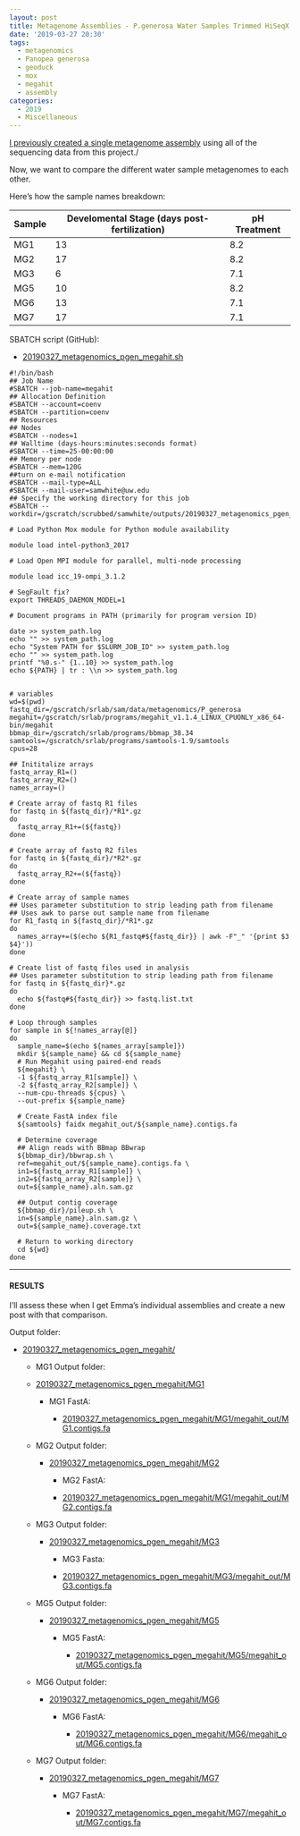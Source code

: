 ```yaml
---
layout: post
title: Metagenome Assemblies - P.generosa Water Samples Trimmed HiSeqX Data Using Megahit on Mox
date: '2019-03-27 20:30'
tags:
  - metagenomics
  - Panopea generosa
  - geoduck
  - mox
  - megahit
  - assembly
categories:
  - 2019
  - Miscellaneous
---
```


[I previously created a single metagenome assembly](https://robertslab.github.io/sams-notebook/posts/2019/2019-01-02-Metagenome-Assembly-P.generosa-Water-Sample-HiSeqX-Data-Using-Megahit.html) using all of the sequencing data from this project./

Now, we want to compare the different water sample metagenomes to each other.

Here's how the sample names breakdown:

| Sample | Develomental Stage (days post-fertilization) | pH Treatment |
|--------|-------------------------|--------------|
| MG1    | 13                      | 8.2          |
| MG2    | 17                      | 8.2          |
| MG3    | 6                       | 7.1          |
| MG5    | 10                      | 8.2          |
| MG6    | 13                      | 7.1          |
| MG7    | 17                      | 7.1          |



SBATCH script (GitHub):

- [20190327_metagenomics_pgen_megahit.sh](https://github.com/RobertsLab/sams-notebook/blob/master/sbatch_scripts/20190327_metagenomics_pgen_megahit.sh)

```shell
#!/bin/bash
## Job Name
#SBATCH --job-name=megahit
## Allocation Definition
#SBATCH --account=coenv
#SBATCH --partition=coenv
## Resources
## Nodes
#SBATCH --nodes=1
## Walltime (days-hours:minutes:seconds format)
#SBATCH --time=25-00:00:00
## Memory per node
#SBATCH --mem=120G
##turn on e-mail notification
#SBATCH --mail-type=ALL
#SBATCH --mail-user=samwhite@uw.edu
## Specify the working directory for this job
#SBATCH --workdir=/gscratch/scrubbed/samwhite/outputs/20190327_metagenomics_pgen_megahit

# Load Python Mox module for Python module availability

module load intel-python3_2017

# Load Open MPI module for parallel, multi-node processing

module load icc_19-ompi_3.1.2

# SegFault fix?
export THREADS_DAEMON_MODEL=1

# Document programs in PATH (primarily for program version ID)

date >> system_path.log
echo "" >> system_path.log
echo "System PATH for $SLURM_JOB_ID" >> system_path.log
echo "" >> system_path.log
printf "%0.s-" {1..10} >> system_path.log
echo ${PATH} | tr : \\n >> system_path.log


# variables
wd=$(pwd)
fastq_dir=/gscratch/srlab/sam/data/metagenomics/P_generosa
megahit=/gscratch/srlab/programs/megahit_v1.1.4_LINUX_CPUONLY_x86_64-bin/megahit
bbmap_dir=/gscratch/srlab/programs/bbmap_38.34
samtools=/gscratch/srlab/programs/samtools-1.9/samtools
cpus=28

## Inititalize arrays
fastq_array_R1=()
fastq_array_R2=()
names_array=()

# Create array of fastq R1 files
for fastq in ${fastq_dir}/*R1*.gz
do
  fastq_array_R1+=(${fastq})
done

# Create array of fastq R2 files
for fastq in ${fastq_dir}/*R2*.gz
do
  fastq_array_R2+=(${fastq})
done

# Create array of sample names
## Uses parameter substitution to strip leading path from filename
## Uses awk to parse out sample name from filename
for R1_fastq in ${fastq_dir}/*R1*.gz
do
  names_array+=($(echo ${R1_fastq#${fastq_dir}} | awk -F"_" '{print $3 $4}'))
done

# Create list of fastq files used in analysis
## Uses parameter substitution to strip leading path from filename
for fastq in ${fastq_dir}*.gz
do
  echo ${fastq#${fastq_dir}} >> fastq.list.txt
done

# Loop through samples
for sample in ${!names_array[@]}
do
  sample_name=$(echo ${names_array[sample]})
  mkdir ${sample_name} && cd ${sample_name}
  # Run Megahit using paired-end reads
  ${megahit} \
  -1 ${fastq_array_R1[sample]} \
  -2 ${fastq_array_R2[sample]} \
  --num-cpu-threads ${cpus} \
  --out-prefix ${sample_name}

  # Create FastA index file
  ${samtools} faidx megahit_out/${sample_name}.contigs.fa

  # Determine coverage
  ## Align reads with BBmap BBwrap
  ${bbmap_dir}/bbwrap.sh \
  ref=megahit_out/${sample_name}.contigs.fa \
  in1=${fastq_array_R1[sample]} \
  in2=${fastq_array_R2[sample]} \
  out=${sample_name}.aln.sam.gz

  ## Output contig coverage
  ${bbmap_dir}/pileup.sh \
  in=${sample_name}.aln.sam.gz \
  out=${sample_name}.coverage.txt

  # Return to working directory
  cd ${wd}
done
```

---

#### RESULTS

I'll assess these when I get Emma's individual assemblies and create a new post with that comparison.

Output folder:

- [20190327_metagenomics_pgen_megahit/](http://gannet.fish.washington.edu/Atumefaciens/20190327_metagenomics_pgen_megahit)

  - MG1 Output folder:

  - [20190327_metagenomics_pgen_megahit/MG1](https://gannet.fish.washington.edu/Atumefaciens/20190327_metagenomics_pgen_megahit/MG1)

     - MG1 FastA:

       - [20190327_metagenomics_pgen_megahit/MG1/megahit_out/MG1.contigs.fa](https://gannet.fish.washington.edu/Atumefaciens/20190327_metagenomics_pgen_megahit/MG1/megahit_out/MG1.contigs.fa)

   - MG2 Output folder:

     - [20190327_metagenomics_pgen_megahit/MG2](https://gannet.fish.washington.edu/Atumefaciens/20190327_metagenomics_pgen_megahit/MG2)

       - MG2 FastA:

       - [20190327_metagenomics_pgen_megahit/MG1/megahit_out/MG2.contigs.fa](https://gannet.fish.washington.edu/Atumefaciens/20190327_metagenomics_pgen_megahit/MG2/megahit_out/MG2.contigs.fa)

    - MG3 Output folder:

      - [20190327_metagenomics_pgen_megahit/MG3](https://gannet.fish.washington.edu/Atumefaciens/20190327_metagenomics_pgen_megahit/MG3)

        - MG3 Fasta:

        - [20190327_metagenomics_pgen_megahit/MG3/megahit_out/MG3.contigs.fa](https://gannet.fish.washington.edu/Atumefaciens/20190327_metagenomics_pgen_megahit/MG3/megahit_out/MG3.contigs.fa)

    - MG5 Output folder:

      - [20190327_metagenomics_pgen_megahit/MG5](https://gannet.fish.washington.edu/Atumefaciens/20190327_metagenomics_pgen_megahit/MG5)

        - MG5 FastA:

          - [20190327_metagenomics_pgen_megahit/MG5/megahit_out/MG5.contigs.fa](https://gannet.fish.washington.edu/Atumefaciens/20190327_metagenomics_pgen_megahit/MG5/megahit_out/MG5.contigs.fa)

    - MG6 Output folder:

      - [20190327_metagenomics_pgen_megahit/MG6](https://gannet.fish.washington.edu/Atumefaciens/20190327_metagenomics_pgen_megahit/MG6)

        - MG6 FastA:

          - [20190327_metagenomics_pgen_megahit/MG6/megahit_out/MG6.contigs.fa](https://gannet.fish.washington.edu/Atumefaciens/20190327_metagenomics_pgen_megahit/MG6/megahit_out/MG6.contigs.fa)

    - MG7 Output folder:

      - [20190327_metagenomics_pgen_megahit/MG7](https://gannet.fish.washington.edu/Atumefaciens/20190327_metagenomics_pgen_megahit/MG7)

        - MG7 FastA:

          - [20190327_metagenomics_pgen_megahit/MG7/megahit_out/MG7.contigs.fa](https://gannet.fish.washington.edu/Atumefaciens/20190327_metagenomics_pgen_megahit/MG7/megahit_out/MG7.contigs.fa)
